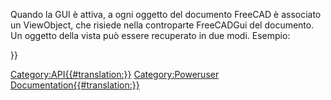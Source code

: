 <languages/>
{{VeryImportantMessage|(Ottobre 2019) Non modificare queste pagine. Le informazioni sono incomplete e obsolete. Per l'API più recente, consultare la [https://freecad.org/api documentazione API autogenerata] o generare la documentazione autonomamente. Vedere [[Source documentation/it|Documentazione del codice sorgente]].}}

Quando la GUI è attiva, a ogni oggetto del documento FreeCAD è associato un ViewObject, che risiede nella controparte FreeCADGui del documento. Un oggetto della vista può essere recuperato in due modi. Esempio:
{{Code|code=
myViewObj = FreeCAD.ActiveDocument.myObjectName.ViewObject
myViewObj = FreeCADGui.ActiveDocument.myObjectName
print myViewObj.IV
}}

{{APIProperty|Annotation|il nodo della annotazione di un oggetto della vista ViewObject}}
{{APIProperty|BoundingBox|Il contenitore}}
{{APIProperty|Content|una rappresentazione XML delle proprietà di un ViewObject}}
{{APIProperty|DisplayMode|la modalità di visualizzazione corrente}}
{{APIProperty|IV|una rappresentazione Inventor del ViewObject}}
{{APIProperty|Object|il FreeCAD Document Object associato a questo ViewObject}}
{{APIProperty|PropertiesList|un elenco di proprietà di questo ViewObject}}
{{APIProperty|RootNode|il nodo di Inventor di questo ViewObject (pivy.coin object)}}
{{APIProperty|Selectable|True se l'oggetto è selezionabile}}
{{APIProperty|Type|il tipo di questo ViewObject}}
{{APIProperty|Visibility|True se il viewObject è visibile}}
{{APIFunction|getAllDerivedFrom| | |tutti i discendenti di questo oggetto}}
{{APIFunction|getDocumentationOfProperty| | |la stringa di documentazione della proprietà di questa classe.}}
{{APIFunction|getGroupOfProperty| | |il nome del gruppo al quale appartiene la proprietà in questa classe. Per comodità, le proprietà sono ordinate in gruppi con nomi diversi.}}
{{APIFunction|getPropertyByName| | |il valore di una proprietà denominata.}}
{{APIFunction|getTypeOfProperty| | |il tipo di una proprietà denominata. Questo può essere(Hidden,ReadOnly,Output) o qualsiasi combinazione.}}
{{APIFunction|hide| |Nasconde l'oggetto.| }}
{{APIFunction|isDerivedFrom|string|Controlla se questo oggetto è derivato dal dato tipo di oggetto | True se il tipo dato è suo genitore}}
{{APIFunction|isVisible| |Controlla se l'oggetto è visibile | un valore booleano}}
{{APIFunction|listDisplayModes| |Mostra un elenco di tutte le modalità di visualizzazione |una lista}}
{{APIFunction|setTransformation|coin.SoTransform|Imposta una trasformazione sul nodo Inventor |nulla}}
{{APIFunction|show| |Mostra l'oggetto, se è nascosto |nulla}}
{{APIFunction|toString| | |una rappresentazione in stringa del nodo Inventor}}
{{APIFunction|update| |Aggiorna la rappresentazione della vista dell'oggetto| }}

{{Userdocnavi{{#translation:}}}}
[[Category:API{{#translation:}}]]
[[Category:Poweruser Documentation{{#translation:}}]]
{{clear}}